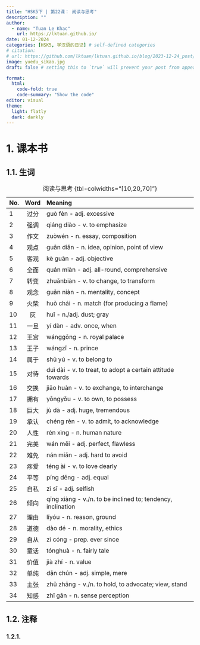 ```yaml
---
title: "HSK5下 | 第22课： 阅读与思考"
description: ""
author:
  - name: "Tuan Le Khac"
    url: https://lktuan.github.io/
date: 01-12-2024
categories: [HSK5, 学汉语的日记] # self-defined categories
# citation: 
# url: https://github.com/lktuan/lktuan.github.io/blog/2023-12-24_post/
image: yuedu_sikao.jpg
draft: false # setting this to `true` will prevent your post from appearing on your listing page until you're ready!

format: 
  html: 
    code-fold: true
    code-summary: "Show the code"
editor: visual
theme:
  light: flatly
  dark: darkly
---
```


# 1. 课本书

## 1.1. 生词

| No. | Word | Meaning                                                     |
|:----|:----:|:------------------------------------------------------------|
| 1   | 过分 | guò fèn - adj. excessive                                    |
| 2   | 强调 | qiáng diào - v. to emphasize                                |
| 3   | 作文 | zuòwén - n. essay, composition                              |
| 4   | 观点 | guān diǎn - n. idea, opinion, point of view                 |
| 5   | 客观 | kè guān - adj. objective                                    |
| 6   | 全面 | quán miàn - adj. all-round, comprehensive                   |
| 7   | 转变 | zhuǎnbiàn - v. to change, to transform                      |
| 8   | 观念 | guān niàn - n. mentality, concept                           |
| 9   | 火柴 | huǒ chái - n. match (for producing a flame)                 |
| 10  |  灰  | huī - n./adj. dust; gray                                    |
| 11  | 一旦 | yí dàn - adv. once, when                                    |
| 12  | 王宫 | wánggōng - n. royal palace                                  |
| 13  | 王子 | wángzǐ - n. prince                                          |
| 14  | 属于 | shǔ yú - v. to belong to                                    |
| 15  | 对待 | duì dài - v. to treat, to adopt a certain attitude towards  |
| 16  | 交换 | jiāo huàn - v. to exchange, to interchange                  |
| 17  | 拥有 | yōngyǒu - v. to own, to possess                             |
| 18  | 巨大 | jù dà - adj. huge, tremendous                               |
| 19  | 承认 | chéng rèn - v. to admit, to acknowledge                     |
| 20  | 人性 | rén xìng - n. human nature                                  |
| 21  | 完美 | wán měi - adj. perfect, flawless                            |
| 22  | 难免 | nán miǎn - adj. hard to avoid                               |
| 23  | 疼爱 | téng ài - v. to love dearly                                 |
| 24  | 平等 | píng děng - adj. equal                                      |
| 25  | 自私 | zì sī - adj. selfish                                        |
| 26  | 倾向 | qīng xiàng - v./n. to be inclined to; tendency, inclination |
| 27  | 理由 | lǐyóu - n. reason, ground                                   |
| 28  | 道德 | dào dé - n. morality, ethics                                |
| 29  | 自从 | zì cóng - prep. ever since                                  |
| 30  | 童话 | tónghuà - n. fairly tale                                    |
| 31  | 价值 | jià zhí - n. value                                          |
| 32  | 单纯 | dān chún - adj. simple, mere                                |
| 33  | 主张 | zhǔ zhāng - v./n. to hold, to advocate; view, stand         |
| 34  | 知感 | zhī gǎn - n. sense perception                               |

: 阅读与思考 {tbl-colwidths="\[10,20,70\]"}

## 1.2. 注释

### 1.2.1.